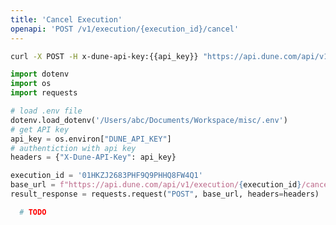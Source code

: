```yaml
---
title: 'Cancel Execution'
openapi: 'POST /v1/execution/{execution_id}/cancel'
---
```


<RequestExample>

```bash cURL
curl -X POST -H x-dune-api-key:{{api_key}} "https://api.dune.com/api/v1/execution/{{execution_id}}/cancel"
```
```python Python
import dotenv
import os
import requests

# load .env file
dotenv.load_dotenv('/Users/abc/Documents/Workspace/misc/.env')
# get API key
api_key = os.environ["DUNE_API_KEY"]
# authentiction with api key
headers = {"X-Dune-API-Key": api_key}

execution_id = '01HKZJ2683PHF9Q9PHHQ8FW4Q1'
base_url = f"https://api.dune.com/api/v1/execution/{execution_id}/cancel"
result_response = requests.request("POST", base_url, headers=headers)
```

```python Python SDK
  # TODO
```

</RequestExample>